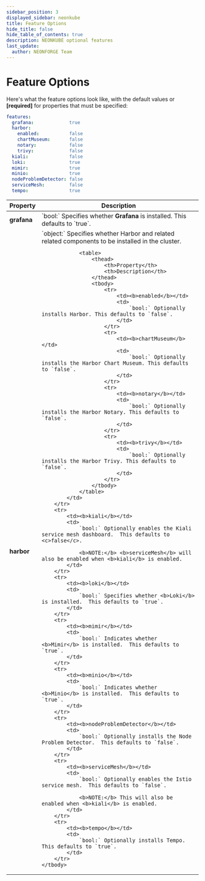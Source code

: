 ```yaml
---
sidebar_position: 3
displayed_sidebar: neonkube
title: Feature Options
hide_title: false
hide_table_of_contents: true
description: NEONKUBE optional features
last_update:
  author: NEONFORGE Team
---
```



# Feature Options

Here's what the feature options look like, with the default values
or **[required]** for properties that must be specified:

```yaml
features:
  grafana:             true
  harbor:
    enabled:           false
    chartMuseum:       false
    notary:            false
    trivy:             false
  kiali:               false
  loki:                true
  mimir:               true
  minio:               true
  nodeProblemDetector: false
  serviceMesh:         false
  tempo:               true
```

<table>
    <thead>
        <th>Property</th>
        <th>Description</th>
    </thead>
    <tbody>
        <tr>
            <td><b>grafana</b></td>
            <td>
                `bool:` Specifies whether <b>Grafana</b> is installed.  This defaults to `true`.
            </td>
        </tr>
        <tr>
            <td><b>harbor</b></td>
            <td>
                `object:` Specifies whether Harbor and related related components to be installed in the cluster.

                <table>
                    <thead>
                        <th>Property</th>
                        <th>Description</th>
                    </thead>
                    <tbody>
                        <tr>
                            <td><b>enabled</b></td>
                            <td>
                                `bool:` Optionally installs Harbor. This defaults to `false`.
                            </td>
                        </tr>
                        <tr>
                            <td><b>chartMuseum</b></td>
                            <td>
                                `bool:` Optionally installs the Harbor Chart Museum. This defaults to `false`.
                            </td>
                        </tr>
                        <tr>
                            <td><b>notary</b></td>
                            <td>
                                `bool:` Optionally installs the Harbor Notary. This defaults to `false`.
                            </td>
                        </tr>
                        <tr>
                            <td><b>trivy</b></td>
                            <td>
                                `bool:` Optionally installs the Harbor Trivy. This defaults to `false`.
                            </td>
                        </tr>
                    </tbody>
                </table>
            </td>
        </tr>
        <tr>
            <td><b>kiali</b></td>
            <td>
                `bool:` Optionally enables the Kiali service mesh dashboard.  This defaults to <c>false</c>.

                <b>NOTE:</b> <b>serviceMesh</b> will also be enabled when <b>kiali</b> is enabled.
            </td>
        </tr>
        <tr>
            <td><b>loki</b></td>
            <td>
                `bool:` Specifies whether <b>Loki</b> is installed.  This defaults to `true`.
            </td>
        </tr>
        <tr>
            <td><b>mimir</b></td>
            <td>
                `bool:` Indicates whether <b>Mimir</b> is installed.  This defaults to `true`.
            </td>
        </tr>
        <tr>
            <td><b>minio</b></td>
            <td>
                `bool:` Indicates whether <b>Minio</b> is installed.  This defaults to `true`.
            </td>
        </tr>
        <tr>
            <td><b>nodeProblemDetector</b></td>
            <td>
                `bool:` Optionally installs the Node Problem Detector.  This defaults to `false`.
            </td>
        </tr>
        <tr>
            <td><b>serviceMesh</b></td>
            <td>
                `bool:` Optionally enables the Istio service mesh.  This defaults to `false`.

                <b>NOTE:</b> This will also be enabled when <b>kiali</b> is enabled.
            </td>
        </tr>
        <tr>
            <td><b>tempo</b></td>
            <td>
                `bool:` Optionally installs Tempo.  This defaults to `true`.
            </td>
        </tr>
    </tbody>
</table>
